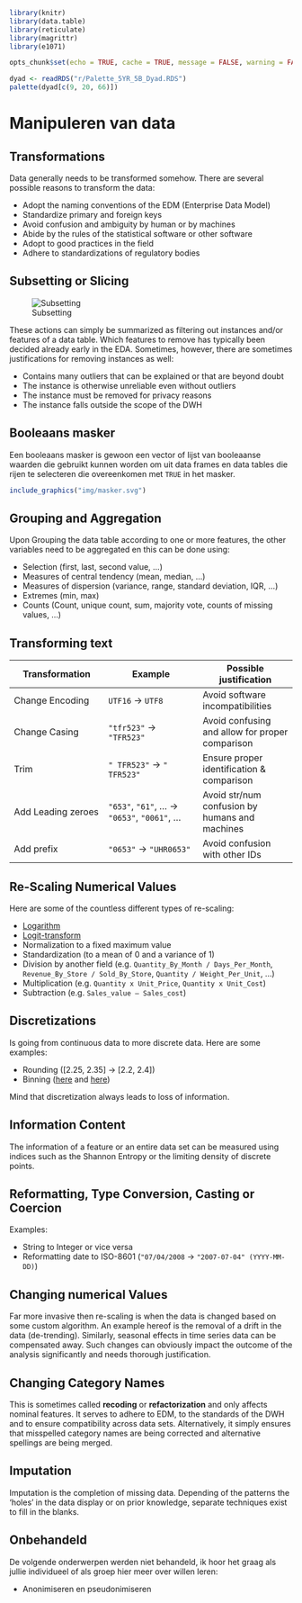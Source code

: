 ```{r include=FALSE}
library(knitr)
library(data.table)
library(reticulate)
library(magrittr)
library(e1071)

opts_chunk$set(echo = TRUE, cache = TRUE, message = FALSE, warning = FALSE)

dyad <- readRDS("r/Palette_5YR_5B_Dyad.RDS")
palette(dyad[c(9, 20, 66)])
```

# Manipuleren van data

## Transformations

Data generally needs to be transformed somehow. There are several possible reasons to transform the data:

- Adopt the naming conventions of the EDM (Enterprise Data Model)
- Standardize primary and foreign keys
- Avoid confusion and ambiguity by human or by machines
- Abide by the rules of the statistical software or other software
- Adopt to good practices in the field
- Adhere to standardizations of regulatory bodies

## Subsetting or Slicing

![Subsetting](Media/Subsetting.png)

These actions can simply be summarized as filtering out instances and/or features of a data table. Which features to remove has typically been decided already early in the EDA. Sometimes, however, there are sometimes justifications for removing instances as well:

- Contains many outliers that can be explained or that are beyond doubt
- The instance is otherwise unreliable even without outliers
- The instance must be removed for privacy reasons
- The instance falls outside the scope of the DWH

## Booleaans masker

Een booleaans masker is gewoon een vector of lijst van booleaanse waarden die gebruikt kunnen worden om uit data frames en data tables die rijen te selecteren die overeenkomen met `TRUE` in het masker. 

```{r masker}
include_graphics("img/masker.svg")
```

## Grouping and Aggregation

Upon Grouping the data table according to one or more features, the other variables need to be aggregated en this can be done using:

- Selection (first, last, second value, &hellip;)
- Measures of central tendency (mean, median, &hellip;)
- Measures of dispersion (variance, range, standard deviation, IQR, &hellip;)
- Extremes (min, max)
- Counts (Count, unique count, sum, majority vote, counts of missing values, &hellip;)

## Transforming text

|Transformation|Example|Possible justification|
|-|-|-|
|Change Encoding|`UTF16` &rarr; `UTF8`|Avoid software incompatibilities|
|Change Casing|`"tfr523"` &rarr; `"TFR523"`|Avoid confusing and allow for proper comparison|
|Trim|`" TFR523"` &rarr; `" TFR523"`|Ensure proper identification & comparison|
|Add Leading zeroes|`"653"`, `"61"`, &hellip; &rarr; `"0653"`, `"0061"`, &hellip;|Avoid str/num confusion by humans and machines|
|Add prefix|`"0653"` &rarr; `"UHR0653"`|Avoid confusion with other IDs|

## Re-Scaling Numerical Values

Here are some of the countless different types of re-scaling:

- [Logarithm](https://www.medcalc.org/manual/_help/images/logtransformation.png)
- [Logit-transform](https://miro.medium.com/max/1244/1*vEiAxU_mVmFIOvf-xzTolw.png)
- Normalization to a fixed maximum value
- Standardization (to a mean of 0 and a variance of 1)
- Division by another field (e.g. `Quantity_By_Month / Days_Per_Month`, `Revenue_By_Store / Sold_By_Store`, `Quantity / Weight_Per_Unit`, &hellip;)
- Multiplication (e.g. `Quantity x Unit_Price`, `Quantity x Unit_Cost`)
- Subtraction (e.g. `Sales_value – Sales_cost`)

## Discretizations

Is going from continuous data to more discrete data. Here are some examples:

- Rounding ([2.25, 2.35] &rarr; [2.2, 2.4])
- Binning ([here](https://docs.tibco.com/pub/sfire-bauthor/7.5.0/doc/html/en-US/GUID-DE9E9072-F026-4E05-BB89-6AB803917351-display.png) and [here](https://blogs.sas.com/content/iml/files/2013/07/bin2d2.png))

Mind that discretization always leads to loss of information.

## Information Content

The information of a feature or an entire data set can be measured using indices such as the Shannon Entropy or the limiting density of discrete points.

## Reformatting, Type Conversion, Casting or Coercion

Examples:

- String to Integer or vice versa
- Reformatting date to ISO-8601 (`"07/04/2008` &rarr; `"2007-07-04" (YYYY-MM-DD)`)

## Changing numerical Values 

Far more invasive then re-scaling is when the data is changed based on some custom algorithm. An example hereof is the removal of a drift in the data (de-trending). Similarly, seasonal effects in time series data can be compensated away. Such changes can obviously impact the outcome of the analysis significantly and needs thorough justification.

## Changing Category Names

This is sometimes called **recoding** or **refactorization** and only affects nominal features. It serves to adhere to EDM, to the standards of the DWH and to ensure compatibility across data sets. Alternatively, it simply ensures that misspelled category names are being corrected and alternative spellings are being merged.

## Imputation

Imputation is the completion of missing data. Depending of the patterns the 'holes' in the data display or on prior knowledge, separate techniques exist to fill in the blanks.

## Onbehandeld

De volgende onderwerpen werden niet behandeld, ik hoor het graag als jullie individueel of als groep hier meer over willen leren:

- Anonimiseren en pseudonimiseren